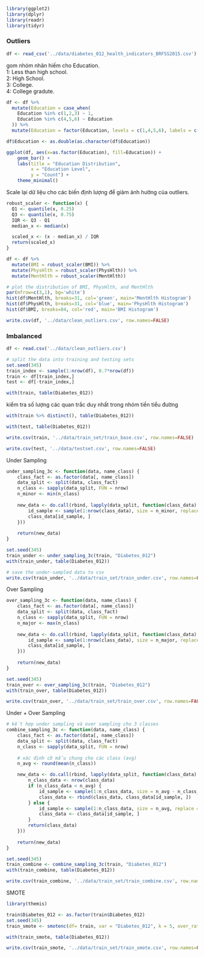 ```r
library(ggplot2)
library(dplyr)
library(readr)
library(tidyr)
```

### Outliers

```r
df <- read_csv('../data/diabetes_012_health_indicators_BRFSS2015.csv')
```

gom nhóm nhãn hiếm cho Education.       
1: Less than high school.       
2: High School.     
3: College.     
4: College gradute. 

```r
df <- df %>%
  mutate(Education = case_when(
    Education %in% c(1,2,3) ~ 1,
    Education %in% c(4,5,6) ~ Education
  )) %>%
  mutate(Education = factor(Education, levels = c(1,4,5,6), labels = c(1,2,3,4)))

df$Education <- as.double(as.character(df$Education))
```

```r
ggplot(df, aes(x=as.factor(Education), fill=Education)) +
    geom_bar() +
    labs(title = "Education Distribution",
         x = "Education Level",
         y = "Count") +
    theme_minimal() 
```

Scale lại dữ liệu cho các biến định lượng để giảm ảnh hưởng của outliers. 

```r
robust_scaler <- function(x) {
  Q1 <- quantile(x, 0.25) 
  Q3 <- quantile(x, 0.75) 
  IQR <- Q3 - Q1          
  median_x <- median(x)   

  scaled_x <- (x - median_x) / IQR
  return(scaled_x)
}

df <- df %>%
  mutate(BMI = robust_scaler(BMI)) %>%
  mutate(PhysHlth = robust_scaler(PhysHlth)) %>%
  mutate(MentHlth = robust_scaler(MentHlth))
```

```r
# plot the distribution of BMI, PhysHlth, and MentHlth
par(mfrow=c(3,1), bg='white')
hist(df$MentHlth, breaks=31, col='green', main='MentHlth Histogram')
hist(df$PhysHlth, breaks=31, col='blue', main='PhysHlth Histogram')
hist(df$BMI, breaks=84, col='red', main='BMI Histogram')
```

```r
write.csv(df, '../data/clean_outliers.csv', row.names=FALSE)
```

### Imbalanced 

```r
df <- read.csv('../data/clean_outliers.csv')
```

```r
# split the data into training and testing sets
set.seed(345)
train_index <- sample(1:nrow(df), 0.7*nrow(df))
train <- df[train_index,]
test <- df[-train_index,]
```

```r
with(train, table(Diabetes_012))
```

kiểm tra số lượng các quan trắc duy nhất trong nhóm tiền tiểu đường 

```r
with(train %>% distinct(), table(Diabetes_012))
```

```r
with(test, table(Diabetes_012))
```

```r
write.csv(train, '../data/train_set/train_base.csv', row.names=FALSE)
```

```r
write.csv(test, '../data/testset.csv', row.names=FALSE)
```

Under Sampling 

```r
under_sampling_3c <- function(data, name_class) {
    class_fact <- as.factor(data[, name_class])
    data_split <- split(data, class_fact)
    n_class <- sapply(data_split, FUN = nrow)
    n_minor <- min(n_class)
    
    new_data <- do.call(rbind, lapply(data_split, function(class_data) {
        id_sample <- sample(1:nrow(class_data), size = n_minor, replace = FALSE)
        class_data[id_sample, ]
    }))
    
    return(new_data)
}

```

```r
set.seed(345)
train_under <- under_sampling_3c(train, "Diabetes_012")
with(train_under, table(Diabetes_012))
```

```r
# save the under-sampled data to csv 
write.csv(train_under, '../data/train_set/train_under.csv', row.names=FALSE)
```

Over Sampling

```r
over_sampling_3c <- function(data, name_class) {
    class_fact <- as.factor(data[, name_class])
    data_split <- split(data, class_fact)
    n_class <- sapply(data_split, FUN = nrow)
    n_major <- max(n_class)
    
    new_data <- do.call(rbind, lapply(data_split, function(class_data) {
        id_sample <- sample(1:nrow(class_data), size = n_major, replace = TRUE)
        class_data[id_sample, ]
    }))
    
    return(new_data)
}
```

```r
set.seed(345)
train_over <- over_sampling_3c(train, "Diabetes_012")
with(train_over, table(Diabetes_012))
```

```r
write.csv(train_over, '../data/train_set/train_over.csv', row.names=FALSE)
```

Under + Over Sampling

```r
# kết hợp under sampling và over sampling cho 3 classes
combine_sampling_3c <- function(data, name_class) {
    class_fact <- as.factor(data[, name_class])
    data_split <- split(data, class_fact)
    n_class <- sapply(data_split, FUN = nrow)
    
    # xác định cỡ mẫu chung cho các class (avg)
    n_avg <- round(mean(n_class))

    new_data <- do.call(rbind, lapply(data_split, function(class_data) {
        n_class_data <- nrow(class_data)
        if (n_class_data < n_avg) {
            id_sample <- sample(1:n_class_data, size = n_avg - n_class_data, replace = TRUE)
            class_data <- rbind(class_data, class_data[id_sample, ])
        } else {
            id_sample <- sample(1:n_class_data, size = n_avg, replace = FALSE)
            class_data <- class_data[id_sample, ]
        }
        return(class_data)
    }))
    
    return(new_data)
}
```

```r
set.seed(345)
train_combine <- combine_sampling_3c(train, "Diabetes_012")
with(train_combine, table(Diabetes_012))
```

```r
write.csv(train_combine, '../data/train_set/train_combine.csv', row.names=FALSE)
```

SMOTE

```r
library(themis)
```

```r
train$Diabetes_012 <- as.factor(train$Diabetes_012)
set.seed(345)
train_smote <- smotenc(df= train, var = "Diabetes_012", k = 5, over_ratio = 1)
```

```r
with(train_smote, table(Diabetes_012))
```

```r
write.csv(train_smote, '../data/train_set/train_smote.csv', row.names=FALSE)
```